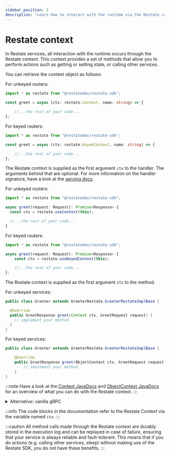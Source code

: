 ```yaml
---
sidebar_position: 2
description: "Learn how to interact with the runtime via the Restate context."
---
```



# Restate context

In Restate services, all interaction with the runtime occurs through the Restate context.
This context provides a set of methods that allow you to perform actions such as getting or setting state, or
calling other services.

You can retrieve the context object as follows:

<Tabs groupId="sdk" queryString>
<TabItem value="ts" label="TypeScript" default>

For unkeyed routers:

```typescript
import * as restate from "@restatedev/restate-sdk";

const greet = async (ctx: restate.Context, name: string) => {

    //...the rest of your code...
};
```

For keyed routers:

```typescript
import * as restate from "@restatedev/restate-sdk";

const greet = async (ctx: restate.KeyedContext, name: string) => {

    //...the rest of your code...
};
```

The Restate context is supplied as the first argument `ctx` to the handler.
The arguments behind that are optional. For more information on the handler signature, have a look at the [serving docs](/develop/sdk/serving).

</TabItem>
<TabItem value="ts-grpc" label="TypeScript-gRPC">

For unkeyed routers:

```typescript
import * as restate from "@restatedev/restate-sdk";

async greet(request: Request): Promise<Response> {
  const ctx = restate.useContext(this);

  //...the rest of your code...
}
```

For keyed routers:

```typescript
import * as restate from "@restatedev/restate-sdk";

async greet(request: Request): Promise<Response> {
    const ctx = restate.useKeyedContext(this);

    //...the rest of your code...
};
```

</TabItem>

<TabItem value="java" label="Java">

The Restate context is supplied as the first argument `ctx` to the method.

For unkeyed services:

```java
public class Greeter extends GreeterRestate.GreeterRestateImplBase {

  @Override
  public GreetResponse greet(Context ctx, GreetRequest request) {
    // implement your method
  }
}
```

For keyed services:

```java
public class Greeter extends GreeterRestate.GreeterRestateImplBase {

    @Override
    public GreetResponse greet(ObjectContext ctx, GreetRequest request) {
        // implement your method
    }
}
```

:::note
Have a look at the [Context JavaDocs](https://javadoc.io/doc/dev.restate/sdk-api/latest/dev/restate/sdk/Context.html) and [ObjectContext JavaDocs](https://javadoc.io/doc/dev.restate/sdk-api/latest/dev/restate/sdk/ObjectContext.html) for an overview of what you can do with the Restate context.
:::

<details>
<summary>Alternative: vanilla gRPC</summary>

If you do not use Restate's generated protobuf code, you can access the restate context as follows.

For unkeyed services:

```java
import dev.restate.sdk.Context;

// Inside your method:
Context ctx = Context.current();
```

For keyed services:

```java
import dev.restate.sdk.ObjectContext;

// Inside your method:
ObjectContext ctx = ObjectContext.current();
```

</details>

</TabItem>
</Tabs>


:::info
The code blocks in the documentation refer to the Restate Context via the variable named `ctx`.
:::

:::caution 
All method calls made through the Restate context are durably stored in the execution log
and can be replayed in case of failure, ensuring that your service is always reliable and fault-tolerant.
This means that if you do actions (e.g. calling other services, sleep) without making use of the Restate SDK,
you do not have these benefits.
:::